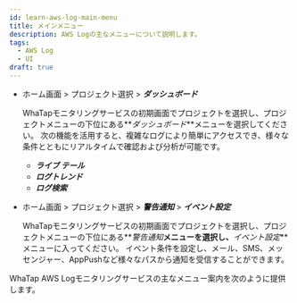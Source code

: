 ```yaml
---
id: learn-aws-log-main-menu
title: メインメニュー
description: AWS Logの主なメニューについて説明します。
tags:
  - AWS Log
  - UI
draft: true
---
```


-   ホーム画面 > プロジェクト選択 > **_ダッシュボード_**

    WhaTapモニタリングサービスの初期画面でプロジェクトを選択し、プロジェクトメニューの下位にある**_ダッシュボード_**メニューを選択してください。 次の機能を活用すると、複雑なログにより簡単にアクセスでき、様々な条件とともにリアルタイムで確認および分析が可能です。 
    -   **_ライブ テール_**
    -   **_ログトレンド_**
    -   **_ログ検索_**

<!-- * ***설정*** -->

-   ホーム画面 > プロジェクト選択 > **_警告通知_** > **_イベント設定_**

    WhaTapモニタリングサービスの初期画面でプロジェクトを選択し、プロジェクトメニューの下位にある**_警告通知_**メニューを選択し、**_イベント設定_**メニューに入ってください。 イベント条件を設定し、メール、SMS、メッセンジャー、AppPushなど様々なパスから通知を受信することができます。

WhaTap AWS Logモニタリングサービスの主なメニュー案内を次のように提供します。


<DocCardList/>
